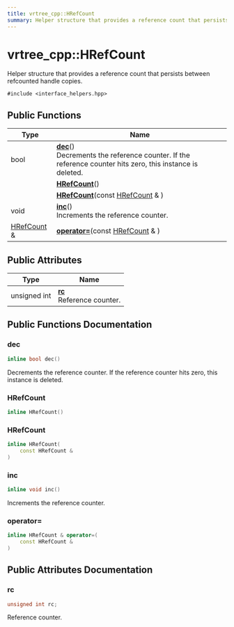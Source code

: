 ```yaml
---
title: vrtree_cpp::HRefCount
summary: Helper structure that provides a reference count that persists between refcounted handle copies. 
---
```


# vrtree_cpp::HRefCount

Helper structure that provides a reference count that persists between refcounted handle copies. 

`#include <interface_helpers.hpp>`

## Public Functions

| Type           | Name           |
| -------------- | -------------- |
| bool | **[dec](#dec)**()<br />Decrements the reference counter. If the reference counter hits zero, this instance is deleted.  |
| | **[HRefCount](#hrefcount)**() |
| | **[HRefCount](#hrefcount-1)**(const [HRefCount](#hrefcount) & ) |
| void | **[inc](#inc)**()<br />Increments the reference counter.  |
| [HRefCount](#hrefcount) & | **[operator=](#operator)**(const [HRefCount](#hrefcount) & ) |

## Public Attributes

| Type           | Name           |
| -------------- | -------------- |
| unsigned int | **[rc](#rc)** <br />Reference counter.  |

## Public Functions Documentation

### dec

```cpp
inline bool dec()
```

Decrements the reference counter. If the reference counter hits zero, this instance is deleted. 

### HRefCount

```cpp
inline HRefCount()
```

### HRefCount

```cpp
inline HRefCount(
    const HRefCount & 
)
```

### inc

```cpp
inline void inc()
```

Increments the reference counter. 

### operator=

```cpp
inline HRefCount & operator=(
    const HRefCount & 
)
```

## Public Attributes Documentation

### rc

```cpp
unsigned int rc;
```

Reference counter. 
